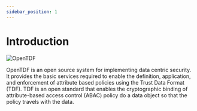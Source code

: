 ```yaml
---
sidebar_position: 1
---
```


# Introduction

<div style={{ flex: 1, float: 'right' , marginLeft: '20px' }}>
    <img src="/img/OpenTDF-Logo.png" alt="OpenTDF" style={{ maxWidth: '100%' }} />
</div>

OpenTDF is an open source system for implementing data centric security. It provides the basic services required to enable the definition, application, and enforcement of attribute based policies using the Trust Data Format (TDF). TDF is an open standard that enables the cryptographic binding of attribute-based access control (ABAC) policy do a data object so that the policy travels with the data.